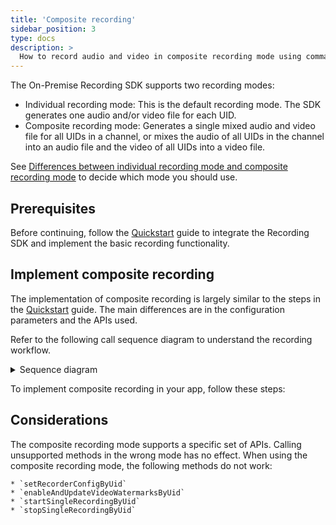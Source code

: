 ```yaml
---
title: 'Composite recording'
sidebar_position: 3
type: docs
description: >
  How to record audio and video in composite recording mode using command line. 
---
```




The On-Premise Recording SDK supports two recording modes:

- Individual recording mode: This is the default recording mode. The SDK generates one audio and/or video file for each UID. 
- Composite recording mode: Generates a single mixed audio and video file for all UIDs in a channel, or mixes the audio of all UIDs in the channel into an audio file and the video of all UIDs into a video file.

See [Differences between individual recording mode and composite recording mode](https://docs.agora.io/en/help/integration-issues/recording_mode) to decide which mode you should use.

## Prerequisites

Before continuing, follow the [Quickstart](/on-premise-recording/get-started/quickstart) guide to integrate the Recording SDK and implement the basic recording functionality.

## Implement composite recording

The implementation of composite recording is largely similar to the steps in the [Quickstart](/on-premise-recording/get-started/quickstart) guide. The main differences are in the configuration parameters and the APIs used.

Refer to the following call sequence diagram to understand the recording workflow.

<details>
<summary>Sequence diagram</summary>

![Sequence diagram](/images/on-premise-recording/composite-recording-logic.svg)
</details>

To implement composite recording in your app, follow these steps:

<Implementation/>

## Considerations

The composite recording mode supports a specific set of APIs. Calling unsupported methods in the wrong mode has no effect. When using the composite recording mode, the following methods do not work:

    * `setRecorderConfigByUid`
    * `enableAndUpdateVideoWatermarksByUid`
    * `startSingleRecordingByUid`
    * `stopSingleRecordingByUid`
